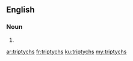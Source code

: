 ==English==

===Noun===
{{head|en|plural}}

# {{plural of|triptych|lang=en}}

[[ar:triptychs]]
[[fr:triptychs]]
[[ku:triptychs]]
[[my:triptychs]]